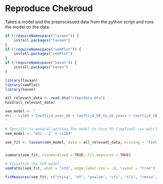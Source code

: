 # Reproduce Chekroud

Takes a model and the preprocessed data from the python script and runs the model on the data.

```r
if (!requireNamespace("lavaan")) {
    install.packages("lavaan")
}
if (!requireNamespace("semPlot")) {
    install.packages("semPlot")
}
if (!requireNamespace("haven")) {
    install.packages("haven")
}

library(lavaan)
library(semPlot)
library(haven)
```

```r
all_relevant_data <- read_dta("/tmp/data.dta")
head(all_relevant_data)
```

```r
sem_model <- "
mhi ~ cs104 + leeftijd_over_80 + leeftijd_50_to_54_years + leeftijd_18_to_24_years + leeftijd_60_to_64_years + leeftijd_35_to_39_years + leeftijd_55_to_59_years + leeftijd_70_to_74_years + leeftijd_65_to_69_years + leeftijd_25_to_29_years + leeftijd_40_to_44_years + leeftijd_45_to_49_years + leeftijd_75_to_79_years + leeftijd_30_to_34_years + herkomstgroep_second_nonw + herkomstgroep_second_w + herkomstgroep_nan + herkomstgroep_first_nonw + herkomstgroep_first_w + geslacht_other + geslacht_nan + geslacht_male + burgstat_separated + burgstat_married + burgstat_widow_or_widower + burgstat_never_been_married + nettohh_f_25_to_35000 + nettohh_f_35_to_50000 + nettohh_f_15_to_25000 + nettohh_f_nan + nettohh_f_over_50000 + oplcat_wo + oplcat_hbo + oplcat_primary_school + oplcat_vmbo + oplcat_mbo + oplcat_nan + employment_self_employed + employment_retired + employment_homemaker + employment_out_of_work + employment_unable_to_work + employment_student + ch4_good + ch4_poor + ch4_moderate + ch4_very_good + bmi_overweight + bmi_normal_weight + bmi_nan + bmi_obese + prev_depr
"
```

```r
# Specific-to-general getting the model to have PD (implied) cov matrix
sem_model <- "mhi ~ 1  + cs104"
```

```r
sem_fit <- lavaan(sem_model, data = all_relevant_data, missing = "fiml.x")


summary(sem_fit, standardized = TRUE, fit.measures = TRUE)
```

```r
# Visualize the SEM model
semPaths(sem_fit, what = "std", edge.label.cex = .8, layout = "tree")
```

```r
fitMeasures(sem_fit, c("chisq", "df", "pvalue", "cfi", "tli", "rmsea", "srmr", "aic", "bic"))
```
